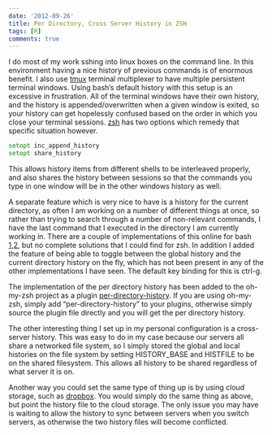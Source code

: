 ```yaml
---
date: '2012-09-26'
title: Per Directory, Cross Server History in ZSH
tags: [R]
comments: true
---
```


I do most of my work sshing into linux boxes on the command line.  In this 
environment having a nice history of previous commands is of enormous benefit.
I also use [tmux][tmux] terminal multiplexer to have multiple persistent
terminal windows.  Using bash's default history with this setup is an excessive
in frustration.  All of the terminal windows have their own history, and the 
history is appended/overwritten when a given window is exited, so your history 
can get hopelessly confused based on the order in which you close your terminal
sessions.  [zsh][zsh] has two options which remedy that specific situation
however.

```zsh
setopt inc_append_history
setopt share_history
```

This allows history items from different shells to be interleaved properly, and
also shares the history between sessions so that the commands you type in one
window will be in the other windows history as well.

A separate feature which is very nice to have is a history for the current
directory, as often I am working on a number of different things at once, so 
rather than trying to search through a number of non-relevant commands, I have 
the last command that I executed in the directory I am currently working in.
There are a couple of implementations of this online for bash [1][bash1],[2][bash2],
but no complete solutions that I could find for zsh.  In addition I added the 
feature of being able to toggle between the global history and the current 
directory history on the fly, which has not been present in any of the other 
implementations I have seen. The default key binding for this is ctrl-g.

The implementation of the per directory history has been added to the oh-my-zsh
project as a plugin [per-directory-history][pdh].  If you are using oh-my-zsh,
simply add "per-directory-history" to your plugins, otherwise simply source the
plugin file directly and you will get the per directory history.

The other interesting thing I set up in my personal configuration is a cross-server
history.  This was easy to do in my case because our servers all share a networked
file system, so I simply stored the global and local histories on the file system
by setting HISTORY_BASE and HISTFILE to be on the shared filesystem.  This allows
all history to be shared regardless of what server it is on.

Another way you could set the same type of thing up is by using cloud storage, 
such as [dropbox][dropbox].  You would simply do the same thing as above, but 
point the history file to the cloud storage.  The only issue you may have is waiting
to allow the history to sync between servers when you switch servers, as otherwise
the two history files will become conflicted.

[tmux]: http://tmux.sourceforge.net
[zsh]: http://www.zsh.org
[bash1]: http://www.compbiome.com/2010/07/bash-per-directory-bash-history.html
[bash2]: http://dieter.plaetinck.be/per_directory_bash
[pdh]: https://github.com/robbyrussell/oh-my-zsh/blob/master/plugins/per-directory-history/per-directory-history.plugin.zsh
[dropbox]: https://www.dropbox.com/
